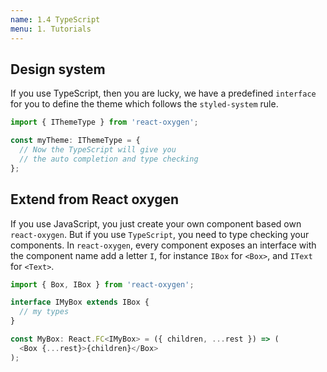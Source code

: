 ```yaml
---
name: 1.4 TypeScript
menu: 1. Tutorials
---
```


## Design system

If you use TypeScript, then you are lucky, we have a predefined `interface` for you to define the theme which follows the `styled-system` rule.

```typescript
import { IThemeType } from 'react-oxygen';

const myTheme: IThemeType = {
  // Now the TypeScript will give you
  // the auto completion and type checking
};
```

## Extend from React oxygen

If you use JavaScript, you just create your own component based own `react-oxygen`. But if you use `TypeScript`, you need to type checking your components. In `react-oxygen`, every component exposes an interface with the component name add a letter `I`, for instance `IBox` for `<Box>`, and `IText` for `<Text>`.

```typescript
import { Box, IBox } from 'react-oxygen';

interface IMyBox extends IBox {
  // my types
}

const MyBox: React.FC<IMyBox> = ({ children, ...rest }) => (
  <Box {...rest}>{children}</Box>
);
```
